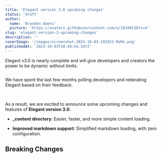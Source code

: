```yaml
---
title: 'Elegant version 3.0 upcoming changes'
status: 'draft'
author:
  name: 'Brandon Owens'
  picture: 'https://avatars.githubusercontent.com/u/10189130?v=4'
slug: 'elegant-version-3-upcoming-changes'
description: ''
coverImage: '/images/screenshot-2023-10-03-192552-MzMz.png'
publishedAt: '2023-10-03T18:48:54.547Z'
---
```


Elegant v3.0 is nearly complete and will give developers and creators the power to be dynamic without limits.



<div class="my-8 shadow-xl"><img class="rounded-xl" src="/images/screenshot-2023-10-03-192552-k2OT.png" alt=""></div>



We have spent the last few months polling developers and reiterating Elegant based on their feedback. <br>

<br>

As a result, we are excited to announce some upcoming changes and features of **Elegant version 3.0**:

- **\_content directory**: Easier, faster, and more simple content loading.

- **Improved markdown support**: Simplified markdown loading, with zero configuration.





## Breaking Changes



